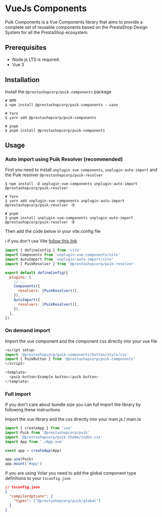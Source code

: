 
<Meta title="Docs/VueJS Components" />

# VueJs Components

Puik Components is a Vue Components library that aims to provide a complete set of reusable components based on the PrestaShop Design System for all the PrestaShop ecosystem.

## Prerequisites

- Node.js LTS is required.
- Vue 3

## Installation

Install the `@prestashopcorp/puik-components` package

```shell
# NPM
$ npm install @prestashopcorp/puik-components --save

# Yarn
$ yarn add @prestashopcorp/puik-components

# pnpm
$ pnpm install @prestashopcorp/puik-components
```

## Usage

### Auto import using Puik Resolver (recommended)

First you need to install `unplugin-vue-components`, `unplugin-auto-import` and the Puik resolver `@prestashopcorp/puik-resolver` 

```shell
$ npm install -D unplugin-vue-components unplugin-auto-import @prestashopcorp/puik-resolver

# Yarn
$ yarn add unplugin-vue-components unplugin-auto-import @prestashopcorp/puik-resolver -D

# pnpm
$ pnpm install unplugin-vue-components unplugin-auto-import @prestashopcorp/puik-resolver -D
```

Then add the code below in your vite.config file

ℹ️ if you don't use Vite [follow this link](https://github.com/unplugin/unplugin-vue-components?tab=readme-ov-file#installation)

```js
import { defineConfig } from 'vite'
import Components from 'unplugin-vue-components/vite'
import AutoImport from 'unplugin-auto-import/vite'
import { PuikResolver } from '@prestashopcorp/puik-resolver'

export default defineConfig({
  plugins: [
    // ...
    Components({
      resolvers: [PuikResolver()],
    }),
    AutoImport({
      resolvers: [PuikResolver()],
    }),
  ],
})
```

### On demand import

Import the vue component and the component css directly into your vue file

```js
<script setup>
import '@prestashopcorp/puik-components/button/style/css'
import { PuikButton } from '@prestashopcorp/puik-components'
</script>

<template>
  <puik-button>Example button</puik-button>
</template>
```

### Full import

If you don't care about bundle size you can full import the library by following these instructions

Import the vue library and the css directly into your main.js / main.ts

```typescript
import { createApp } from 'vue'
import Puik from '@prestashopcorp/puik'
import '@prestashopcorp/puik-theme/index.css'
import App from './App.vue'

const app = createApp(App)

app.use(Puik)
app.mount('#app')
```

If you are using Volar you need to add the global component type definitions to your `tsconfig.json`

```json
// tsconfig.json
{
  "compilerOptions": {
    "types": ["@prestashopcorp/puik/global"]
  }
}
```
